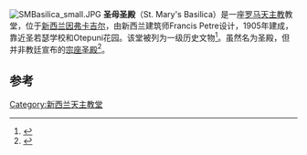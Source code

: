 [[File:SMBasilica_small.JPG|thumb]]
'''圣母圣殿'''（St. Mary's Basilica）是一座[[罗马天主教|罗马天主教]]教堂，位于[[新西兰|新西兰]][[因弗卡吉尔|因弗卡吉尔]]，由新西兰建筑师Francis Petre设计，1905年建成，靠近圣若瑟学校和Otepuni花园。该堂被列为一级历史文物<ref>{{NZHPT|392|St Mary's Basilica (Catholic)|2008-07-08}}</ref>。虽然名为圣殿，但并非教廷宣布的[[宗座圣殿|宗座圣殿]]<ref>{{Cite web |url=http://www.gcatholic.org/churches/bas.htm |title=Minor basilicas in the world. |accessdate=2015-02-07 |archive-date=2013-03-04 |archive-url=https://web.archive.org/web/20130304112821/http://www.gcatholic.org/churches/bas.htm |dead-url=no }}</ref>。

==参考==
{{reflist}}

{{coord|-46.415919|168.350946|display=title}}
[[Category:新西兰天主教堂|Category:新西兰天主教堂]]
